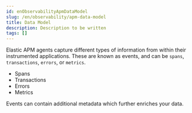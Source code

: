 ```yaml
---
id: enObservabilityApmDataModel
slug: /en/observability/apm-data-model
title: Data Model
description: Description to be written
tags: []
---
```


<div id="apm-data-model"></div>

Elastic APM agents capture different types of information from within their instrumented applications.
These are known as events, and can be `spans`, `transactions`, `errors`, or `metrics`.

* <DocLink id="enObservabilityApmDataModelSpans">Spans</DocLink>
* <DocLink id="enObservabilityApmDataModelTransactions">Transactions</DocLink>
* <DocLink id="enObservabilityApmDataModelErrors">Errors</DocLink>
* <DocLink id="enObservabilityApmDataModelMetrics">Metrics</DocLink>

Events can contain additional <DocLink id="enObservabilityApmDataModelMetadata">metadata</DocLink> which further enriches your data.

